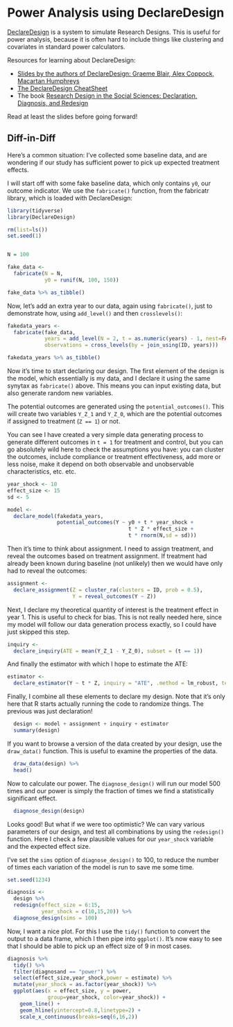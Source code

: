 # Power Analysis using DeclareDesign

[DeclareDesign](https://declaredesign.org/) is a system to simulate Research Designs. This is useful for power 
analysis, because it is often hard to include things like clustering and 
covariates in standard power calculators. 

Resources for learning about DeclareDesign:

- [Slides by the authors of DeclareDesign: Graeme Blair, Alex Coppock, Macartan Humphreys](https://macartan.github.io/slides/202211_declaredesign_and_power.html)
- [The DeclareDesign CheatSheet](https://raw.githubusercontent.com/rstudio/cheatsheets/master/declaredesign.pdf)
-  The book [Research Design in the Social Sciences: Declaration, Diagnosis, and Redesign](https://book.declaredesign.org/)

Read at least the slides before going forward!

## Diff-in-Diff

Here's a common situation: I've collected some baseline data, and are 
wondering if our study has sufficient power to pick up expected treatment
effects.

I will start off with some fake baseline data, which only contains `y0`, our outcome
indicator. We use the `fabricate()` function, from the fabricatr library, which is
loaded with DeclareDesign:

```r

library(tidyverse)
library(DeclareDesign)

rm(list=ls())
set.seed(1)


N = 100

fake_data <-
  fabricate(N = N, 
            y0 = runif(N, 100, 150))

fake_data %>% as_tibble()

```

Now, let's add an extra year to our data, again using `fabricate()`, just
to demonstrate how, using `add_level()` and  then `crosslevels()`:

```r

fakedata_years <-
  fabricate(fake_data,
            years = add_level(N = 2, t = as.numeric(years) - 1, nest=FALSE),
            observations = cross_levels(by = join_using(ID, years)))

fakedata_years %>% as_tibble()


```

Now it's time to start declaring our design. The first element of the 
design is the model, which essentially is my data, and I declare it 
using the same synytax as `fabricate()`
above. This means you can input existing data, but also generate 
random new variables.

The potential outcomes are generated using the `potential_outcomes()`.
This will create two variables `Y_Z_1` and `Y_Z_0`, which are 
the potential outcomes if assigned to treatment (`Z == 1`) or not.

You can see I have created a very simple data generating 
process to generate different outcomes in `t = 1` for treatment 
and control, but you can go absolutely wild here to check the 
assumptions you have: you can cluster the outcomes, include 
compliance or treatment effectiveness, add more or less noise, 
make it depend on  both observable and unobservable 
characteristics, etc. etc.

```r

year_shock <- 10
effect_size <- 15
sd <- 5

model <- 
  declare_model(fakedata_years,
                potential_outcomes(Y ~ y0 + t * year_shock + 
                                       t * Z * effect_size + 
                                       t * rnorm(N,sd = sd)))

```

Then it's time to think about assignment. I need to assign treatment, 
and reveal the outcomes based on treatment assignment. 
If treatment had already been known during baseline (not
unlikely) then we would have only had to reveal the outcomes:

```r

assignment <-
  declare_assignment(Z = cluster_ra(clusters = ID, prob = 0.5),
                     Y = reveal_outcomes(Y ~ Z)) 
```

Next, I declare my theoretical quantity of interest is the treatment 
effect in year 1. This is useful to check for bias. This is not really
needed here, since my model will follow our data generation process exactly,
so I could have just skipped this step.

```r

inquiry <-  
  declare_inquiry(ATE = mean(Y_Z_1 - Y_Z_0), subset = (t == 1)) 

````

And finally the estimator with which I hope to estimate the ATE:

```r

estimator <-
  declare_estimator(Y ~ t * Z, inquiry = "ATE", .method = lm_robust, term = "t:Z", label = "DiD")

```

Finally, I combine all these elements to declare my design. Note that 
it's only here that R starts actually running the code to randomize 
things. The previous was just declaration!

```r
  
  design <- model + assignment + inquiry + estimator 
  summary(design)

```

If you want to browse a version of the data created by your design,
use the `draw_data()` function. This is useful to examine the properties of the data.

```r

  draw_data(design) %>%
  head()

```

Now to calculate our power. The `diagnose_design()` will run our
model 500 times and our power is simply the fraction of times we
find a statistically significant effect.

```r

  diagnose_design(design)

```

Looks good! But what if we were too optimistic? We can vary various 
parameters of our design, and test all combinations by using the 
`redesign()` function. Here I check a few plausible values for 
our `year_shock` variable and the expected effect size.

I've set the `sims` option of `diagnose_design()` to 100, to reduce
the number of times each variation of the model is run to save me
some time.

```r

set.seed(1234)

diagnosis <-
  design %>%
  redesign(effect_size = 6:15,
           year_shock = c(10,15,20)) %>%
  diagnose_design(sims = 100)

```

Now, I want a nice plot. For this I use the
`tidy()` function to convert the output to a data frame, which 
I then pipe into `ggplot()`. It's now easy to see that I should 
be able to pick up an effect size of 9 in most cases.

```r

diagnosis %>%
  tidy() %>%
  filter(diagnosand == "power") %>%
  select(effect_size,year_shock,power = estimate) %>%
  mutate(year_shock = as.factor(year_shock)) %>%
  ggplot(aes(x = effect_size, y = power, 
             group=year_shock, color=year_shock)) +
    geom_line() +
    geom_hline(yintercept=0.8,linetype=2) + 
    scale_x_continuous(breaks=seq(6,16,2))

```


